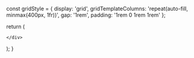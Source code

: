 

  const gridStyle = {
    display: 'grid',
    gridTemplateColumns: 'repeat(auto-fill, minmax(400px, 1fr))',
    gap: '1rem',
    padding: '1rem 0 1rem 1rem'
  };

  return (
    <div style={gridStyle}>
      
  <Card 
    title="Oghataraṇasutta - Crossing the Flood"
    description="The Buddha crossed the flood of suffering without any support and without struggling."
    link="/sn/sn1-11/sn1/sn1.1"
    id="sn1.1"
  />


  <Card 
    title="Nimokkhasutta - Release"
    description="The Buddha describes how he knows of the release, liberation and independence for living beings."
    link="/sn/sn1-11/sn1/sn1.2"
    id="sn1.2"
  />


  <Card 
    title="Upanīyasutta - The Short Life"
    description="For one brought to old age, there are no shelters."
    link="/sn/sn1-11/sn1/sn1.3"
    id="sn1.3"
  />

    </div>
  );
}
